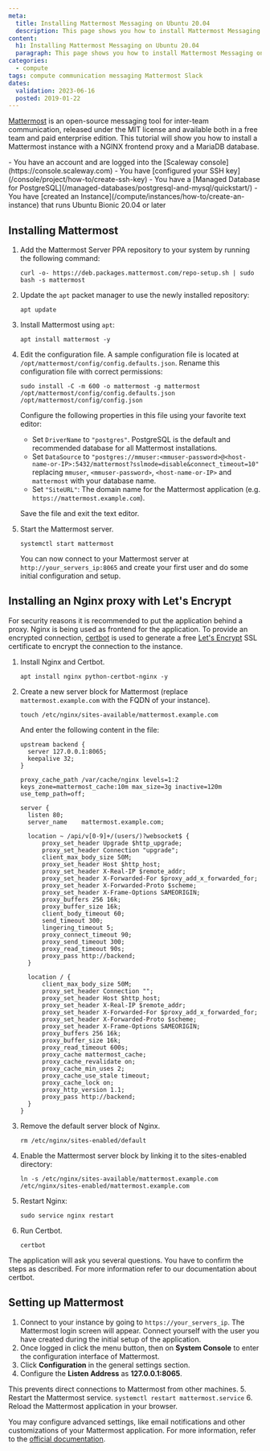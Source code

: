 ```yaml
---
meta:
  title: Installing Mattermost Messaging on Ubuntu 20.04
  description: This page shows you how to install Mattermost Messaging on Ubuntu 20.04
content:
  h1: Installing Mattermost Messaging on Ubuntu 20.04
  paragraph: This page shows you how to install Mattermost Messaging on Ubuntu 20.04
categories:
  - compute
tags: compute communication messaging Mattermost Slack
dates:
  validation: 2023-06-16
  posted: 2019-01-22
---
```


[Mattermost](https://www.mattermost.com/) is an open-source messaging tool for inter-team communication, released under the MIT license and available both in a free team and paid enterprise edition. This tutorial will show you how to install a Mattermost instance with a NGINX frontend proxy and a MariaDB database.

<Macro id="iam-requirements" />
 
<Message type="requirement">
  - You have an account and are logged into the [Scaleway console](https://console.scaleway.com)
  - You have [configured your SSH key](/console/project/how-to/create-ssh-key)
  - You have a [Managed Database for PostgreSQL](/managed-databases/postgresql-and-mysql/quickstart/)
  -  You have [created an Instance](/compute/instances/how-to/create-an-instance) that runs Ubuntu Bionic 20.04 or later
</Message>

## Installing Mattermost

1. Add the Mattermost Server PPA repository to your system by running the following command:
    ```
    curl -o- https://deb.packages.mattermost.com/repo-setup.sh | sudo bash -s mattermost
    ```
2. Update the `apt` packet manager to use the newly installed repository:
    ```
    apt update
    ```
3. Install Mattermost using `apt`:
    ```
    apt install mattermost -y
    ```

4. Edit the configuration file. A sample configuration file is located at `/opt/mattermost/config/config.defaults.json`. Rename this configuration file with correct permissions:
    ```
    sudo install -C -m 600 -o mattermost -g mattermost /opt/mattermost/config/config.defaults.json /opt/mattermost/config/config.json
    ```
    Configure the following properties in this file using your favorite text editor:

    * Set `DriverName` to `"postgres"`. PostgreSQL is the default and recommended database for all Mattermost installations.
    * Set `DataSource` to `"postgres://mmuser:<mmuser-password>@<host-name-or-IP>:5432/mattermost?sslmode=disable&connect_timeout=10"` replacing `mmuser`, `<mmuser-password>`, `<host-name-or-IP>` and `mattermost` with your database name.
    * Set `"SiteURL"`: The domain name for the Mattermost application (e.g. `https://mattermost.example.com`).

    Save the file and exit the text editor.
5. Start the Mattermost server.
    ```
    systemctl start mattermost
    ```

    You can now connect to your Mattermost server at `http://your_servers_ip:8065` and create your first user and do some initial configuration and setup.

## Installing an Nginx proxy with Let's Encrypt

For security reasons it is recommended to put the application behind a proxy. Nginx is being used as frontend for the application. To provide an encrypted connection, [certbot](https://certbot.eff.org/) is used to generate a free [Let's Encrypt](https://letsencrypt.org/) SSL certificate to encrypt the connection to the instance.

1. Install Nginx and Certbot.
    ```
    apt install nginx python-certbot-nginx -y
    ```
2. Create a new server block for Mattermost (replace `mattermost.example.com` with the FQDN of your instance).
    ```
    touch /etc/nginx/sites-available/mattermost.example.com
    ```

    And enter the following content in the file:

    ```
    upstream backend {
      server 127.0.0.1:8065;
      keepalive 32;
    }

    proxy_cache_path /var/cache/nginx levels=1:2 keys_zone=mattermost_cache:10m max_size=3g inactive=120m use_temp_path=off;

    server {
      listen 80;
      server_name    mattermost.example.com;

      location ~ /api/v[0-9]+/(users/)?websocket$ {
          proxy_set_header Upgrade $http_upgrade;
          proxy_set_header Connection "upgrade";
          client_max_body_size 50M;
          proxy_set_header Host $http_host;
          proxy_set_header X-Real-IP $remote_addr;
          proxy_set_header X-Forwarded-For $proxy_add_x_forwarded_for;
          proxy_set_header X-Forwarded-Proto $scheme;
          proxy_set_header X-Frame-Options SAMEORIGIN;
          proxy_buffers 256 16k;
          proxy_buffer_size 16k;
          client_body_timeout 60;
          send_timeout 300;
          lingering_timeout 5;
          proxy_connect_timeout 90;
          proxy_send_timeout 300;
          proxy_read_timeout 90s;
          proxy_pass http://backend;
      }

      location / {
          client_max_body_size 50M;
          proxy_set_header Connection "";
          proxy_set_header Host $http_host;
          proxy_set_header X-Real-IP $remote_addr;
          proxy_set_header X-Forwarded-For $proxy_add_x_forwarded_for;
          proxy_set_header X-Forwarded-Proto $scheme;
          proxy_set_header X-Frame-Options SAMEORIGIN;
          proxy_buffers 256 16k;
          proxy_buffer_size 16k;
          proxy_read_timeout 600s;
          proxy_cache mattermost_cache;
          proxy_cache_revalidate on;
          proxy_cache_min_uses 2;
          proxy_cache_use_stale timeout;
          proxy_cache_lock on;
          proxy_http_version 1.1;
          proxy_pass http://backend;
      }
    }
    ```
3. Remove the default server block of Nginx.
    ```
    rm /etc/nginx/sites-enabled/default
    ```
4. Enable the Mattermost server block by linking it to the sites-enabled directory:
    ```
    ln -s /etc/nginx/sites-available/mattermost.example.com /etc/nginx/sites-enabled/mattermost.example.com
    ```
5. Restart Nginx:
    ```
    sudo service nginx restart
    ```
6. Run Certbot.
    ```
    certbot
    ```

  <Message type="important">
    The application will ask you several questions. You have to confirm the steps as described. For more information refer to our documentation about certbot.
  </Message>

## Setting up Mattermost

1. Connect to your instance by going to `https://your_servers_ip`. The Mattermost login screen will appear. Connect yourself with the user you have created during the initial setup of the application.
    <Lightbox src="scaleway-mattermost-login.webp" alt="" />
2. Once logged in click the menu button, then on **System Console** to enter the configuration interface of Mattermost.
3. Click **Configuration** in the general settings section.
4. Configure the **Listen Address** as **127.0.0.1:8065**.
    <Lightbox src="scaleway-mattermost-listen-address.webp" alt="" />

  This prevents direct connections to Mattermost from other machines.
5. Restart the Mattermost service.
    ```
    systemctl restart mattermost.service
    ```
6. Reload the Mattermost application in your browser. 
    <Lightbox src="scaleway-mattermost-interface.webp" alt="" />

You may configure advanced settings, like email notifications and other customizations of your Mattermost application. For more information, refer to the [official documentation](https://docs.mattermost.com/).
